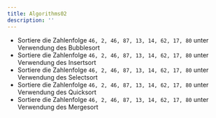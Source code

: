 ```yaml
---
title: Algorithms02
description: ''
---
```


- Sortiere die Zahlenfolge `46, 2, 46, 87, 13, 14, 62, 17, 80` unter Verwendung
  des Bubblesort
- Sortiere die Zahlenfolge `46, 2, 46, 87, 13, 14, 62, 17, 80` unter Verwendung
  des Insertsort
- Sortiere die Zahlenfolge `46, 2, 46, 87, 13, 14, 62, 17, 80` unter Verwendung
  des Selectsort
- Sortiere die Zahlenfolge `46, 2, 46, 87, 13, 14, 62, 17, 80` unter Verwendung
  des Quicksort
- Sortiere die Zahlenfolge `46, 2, 46, 87, 13, 14, 62, 17, 80` unter Verwendung
  des Mergesort
